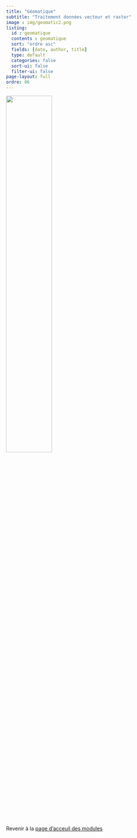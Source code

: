 ```yaml
---
title: "Géomatique"
subtitle: "Traitement données vecteur et raster"
image : img/geomatic2.png
listing: 
  id : geomatique
  contents : geomatique
  sort: "ordre asc"
  fields: [date, author, title]
  type: default
  categories: false
  sort-ui: false
  filter-ui: false
page-layout: full
ordre: 06
---
```


::: column-margin
![](img/geomatic2.png){width="50%"}
:::

::: {#geomatique}
:::

</br>

::: center
Revenir à la [page d'acceuil des modules](/modules.qmd)
:::
